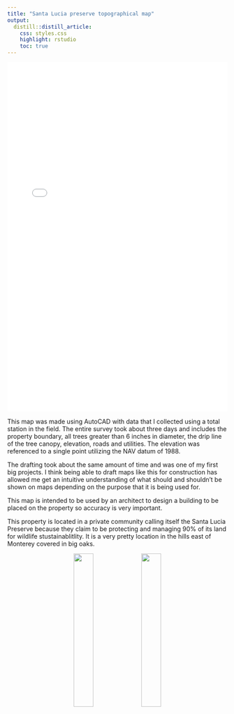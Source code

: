 ```yaml
---
title: "Santa Lucia preserve topographical map"
output:
  distill::distill_article:
    css: styles.css
    highlight: rstudio
    toc: true
---
```


 
<center>
![](Santa.pdf){ width=100% height=800px}  
</center>



This map was made using AutoCAD with data that I collected using a total station in the field. The entire survey took about three days and includes the property boundary, all trees greater than 6 inches in diameter, the drip line of the tree canopy, elevation, roads and utilities. The elevation was referenced to a single point utilizing the NAV datum of 1988.

The drafting took about the same amount of time and was one of my first big projects. I think being able to draft maps like this for construction has allowed me get an intuitive understanding of what should and shouldn't be shown on maps depending on the purpose that it is being used for.

This map is intended to be used by an architect to design a building to be placed on the property so accuracy is very important.

This property is located in a private community calling itself the Santa Lucia Preserve because they claim to be protecting and managing 90% of its land for wildlife stustainablitlity. It is a very pretty location in the hills east of Monterey covered in big oaks.




<center>
![](santa1.png){ width=30% }  ![](santa2.png){ width=30% }  
</center>

